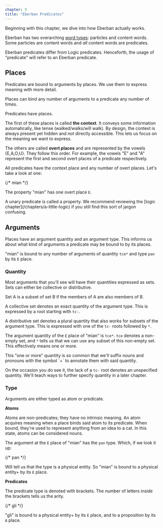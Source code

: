 ```yaml
---
chapter: 5
title: "Eberban Predicates"
---
```


Beginning with this chapter, we dive into how Eberban actually works.

Eberban has two overarching [word types](/chapters/word-types): particles and
content words. Some particles are content words and _all_ content words are
predicates.

Eberban predicates differ from Logic predicates. Henceforth, the usage of
"predicate" will refer to an Eberban predicate.

## Places 

<Info type="jargon" title="Places (AKA slots)">
Predicates are bound to arguments by places. We use them to express meaning with
more detail.

Places can bind any number of arguments to a predicate any number of times.
</Info>

Predicates have places.

The first of these places is called **the context**. It conveys some information
automatically, like tense (walked/walks/will walk). By design, the context is
always present yet hidden and not directly accessible. This lets us focus on
the meaning we want to express.

The others are called **overt places** and are represented by the vowels
\{E,A,O,U\}. They follow this order. For example, the vowels "E" and "A"
represent the first and second overt places of a predicate respectively.

All predicates have the context place and any number of overt places. Let's take
a look at one:

<Info type="examples">
<DictEntry client:load id="vgeqteao1c" /> {/* mian */}
</Info>

The property "mian" has one overt place `E`.

<Info type="reminder" title="Property">
A unary predicate is called a property. We recommend reviewing the
[logic chapter](/chapters/a-little-logic) if you still find this sort of jargon
confusing.
</Info>

## Arguments

Places have an argument quantity and an argument type. This informs us about
what kind of arguments a predicate may be bound to by its places.

"mian" is bound to any number of arguments of quantity `tce*` and type `pan` by
its `E` place.

### Quantity

Most arguments that you'll see will have their quantities expressed as sets.
Sets can either be collective or distributive.

<Info type="jargon" title="Collective Sets vs. Distributive Sets">
Set A is a subset of set B if the members of A are also members of B.

A collective set denotes an exact quantity of the argument type. This is
expressed by a root starting with `tc-`.

A distributive set denotes a plural quantity that also works for subsets of the
argument type. This is expressed with one of the `tc-` roots followed by `*`.
</Info>

The argument quantity of the `E` place of "mian" is `tce*`. `tce` denotes a
non-empty set, and `*` tells us that we can use any subset of this non-empty
set. This effectively means one or more.

<Info type="jargon" title="Quantity annotation">
This "one or more" quantity is so common that we'll suffix nouns and pronouns
with the symbol `+` to annotate them with said quantity.
</Info>

On the occasion you do see it, the lack of a `tc-` root denotes an unspecified
quantity. We'll teach ways to further specify quantity in a later chapter.

### Type

Arguments are either typed as atom or predicate.

**Atoms**

<Info type="jargon" title="Atoms">
Atoms are non-predicates; they have no intrinsic meaning. An atom acquires
meaning when a place binds said atom to its predicate. When bound, they're used to
represent anything from an idea to a cat. In this state, atoms can be considered
nouns.
</Info>

The argument at the `E` place of "mian" has the `pan` type. Which, if we look it
up:

<div class="my-4"><DictEntry client:load id="whi7bmezoy" /></div> {/* pan */}

Will tell us that the type is a physical entity. So "mian" is bound to a
physical entity+ by its `E` place.

**Predicates**

The predicate type is denoted with brackets. The number of letters inside the
brackets tells us the arity.

<Info type="examples">
<DictEntry client:load id="r7wbdwqgm0" /> {/* gli */}
</Info>

"gli" is bound to a physical entity+ by its `E` place, and to a proposition by
its `A` place.
